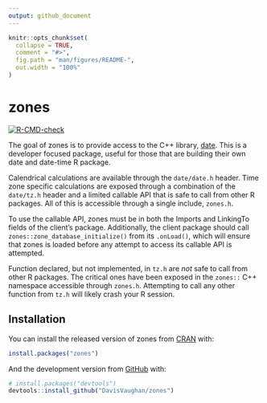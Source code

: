 ```yaml
---
output: github_document
---
```


<!-- README.md is generated from README.Rmd. Please edit that file -->

```r
knitr::opts_chunk$set(
  collapse = TRUE,
  comment = "#>",
  fig.path = "man/figures/README-",
  out.width = "100%"
)
```

# zones

<!-- badges: start -->
[![R-CMD-check](https://github.com/DavisVaughan/zones/workflows/R-CMD-check/badge.svg)](https://github.com/DavisVaughan/zones/actions)
<!-- badges: end -->

The goal of zones is to provide access to the C++ library, [date](https://github.com/HowardHinnant/date). This is a developer focused package, useful for those that are building their own date and date-time R package.

Calendrical calculations are available through the `date/date.h` header. Time zone specific calculations are exposed through a combination of the `date/tz.h` header and a limited callable API that is safe to call from other R packages. All of this is accessible through a single include, `zones.h`.

To use the callable API, zones must be in both the Imports and LinkingTo fields of the client's package. Additionally, the client package should call `zones::zone_database_initialize()` from its `.onLoad()`, which will ensure that zones is loaded before any attempt to access its callable API is attempted.

Function declared, but not implemented, in `tz.h` are _not_ safe to call from other R packages. The critical ones have been exposed in the `zones::` C++ namespace accessible through `zones.h`. Attempting to call any other function from `tz.h` will likely crash your R session.

## Installation

You can install the released version of zones from [CRAN](https://CRAN.R-project.org) with:

``` r
install.packages("zones")
```

And the development version from [GitHub](https://github.com/) with:

``` r
# install.packages("devtools")
devtools::install_github("DavisVaughan/zones")
```
